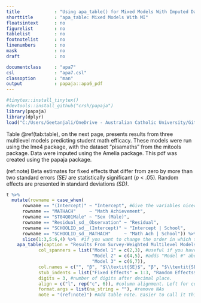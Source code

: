 ---
title             : "Using apa_table() for Mixed Models With Imputed Data"
shorttitle        : "apa_table: Mixed Models With MI"
floatsintext      : no
figurelist        : no
tablelist         : no
footnotelist      : no
linenumbers       : no
mask              : no
draft             : no

documentclass     : "apa7"
csl               : "apa7.csl"
classoption       : "man"
output            : papaja::apa6_pdf
---

```{r setup, include = FALSE}
#tinytex::install_tinytex()
#devtools::install_github("crsh/papaja")
library(papaja)
library(dplyr)
load("C:/Users/Geetanjali/OneDrive - Australian Catholic University/Github/PISATable.RData") #file where you stored output 't' from 'Prep code.R'.
```


Table \@ref(tab:table), on the next page, presents results from three multilevel models predicting student math efficacy. These models were run using the lme4 package, with the dataset "pisamaths" from the mitools package. Data were imputed using the Amelia package. This pdf was created using the papaja package.

(ref:note) Beta estimates for fixed effects that differ from zero by more than two standard errors *(SE)* are statistically significant (*p* < .05). Random effects are presented in standard deviations *(SD)*.

```{r table, warning = F}

t %>% 
  mutate(rowname = case_when(
      rowname == "(Intercept)" ~ "Intercept", #Give the variables nicer names
      rowname == "MATHACH"     ~ "Math Achievement",
      rowname == "ST04Q01Male" ~ "Sex (Male)",
      rowname == "Residual_sd__Observation" ~ "Residual",
      rowname == "SCHOOLID_sd__(Intercept)" ~ "Intercept | School",
      rowname == "SCHOOLID_sd__MATHACH"     ~ "Math Ach | School")) %>%
      slice(1:3,5:6,4) %>%  #if you want to change the order in which the results occur
    apa_table(caption = "Results From Survey-Weighted Multilevel Models Predicting Math Efficacy", #table caption
            col_spanners = list("Model 1" = c(2,3), #useful if you have more than one table in a model.
                                "Model 2" = c(4,5), #adds "Model #" above the respective beta and SE columns
                                "Model 3" = c(6,7)),
            col.names = c("", "β", "$\\textit{SE}$", "β", "$\\textit{SE}$", "β", "$\\textit{SE}$"), #column headings
            stub_indents = list("Fixed Effects" = 1:3, "Random Effects$\\textit{ (SD)}$" = 4:6), #Add rows to indicate which results are for fixed effects and which are for random effects.
            digits = 3, #number of digits after decimal place.
            align = c("l", rep("c", 6)), #column alignment. Left for column with variable names, center for all others
            format.args = list(na_string = ""), #remove NAs
            note = "(ref:note)") #Add table note. Easier to call it this way if you need to add italics etc.

```

